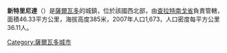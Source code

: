 '''新特里尼達'''（{{lang-es|Nueva Trinidad}}）是[[薩爾瓦多|薩爾瓦多]]的城鎮，位於該國西北部，由[[查拉特南戈省|查拉特南戈省]]負責管轄，面積46.33平方公里，海拔高度385米，2007年人口1,673，人口密度每平方公里36.11人。

{{coord|14|04|N|88|48|W|display=title|region:SV_type:city_source:GNS-enwiki}}

{{ElSalvador-geo-stub}}
[[Category:薩爾瓦多城市|Category:薩爾瓦多城市]]